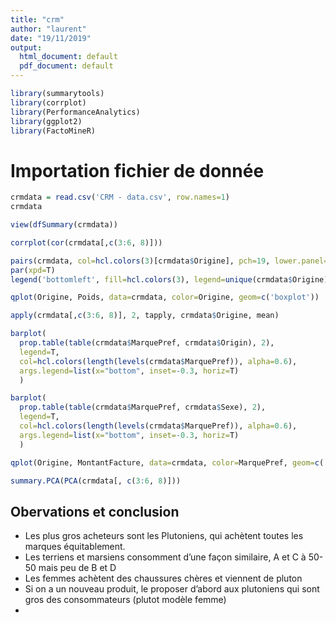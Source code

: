 ```yaml
---
title: "crm"
author: "laurent"
date: "19/11/2019"
output:
  html_document: default
  pdf_document: default
---
```


```r
library(summarytools)
library(corrplot)
library(PerformanceAnalytics)
library(ggplot2)
library(FactoMineR)
```


# Importation fichier de donnée

```r
crmdata = read.csv('CRM - data.csv', row.names=1)
crmdata
```

```r
view(dfSummary(crmdata))
```

```r
corrplot(cor(crmdata[,c(3:6, 8)]))
```

```r
pairs(crmdata, col=hcl.colors(3)[crmdata$Origine], pch=19, lower.panel=NULL)
par(xpd=T)
legend('bottomleft', fill=hcl.colors(3), legend=unique(crmdata$Origine))
```

```r
qplot(Origine, Poids, data=crmdata, color=Origine, geom=c('boxplot'))
```

```r
apply(crmdata[,c(3:6, 8)], 2, tapply, crmdata$Origine, mean)
```

```r
barplot(
  prop.table(table(crmdata$MarquePref, crmdata$Origin), 2),
  legend=T,
  col=hcl.colors(length(levels(crmdata$MarquePref)), alpha=0.6),
  args.legend=list(x="bottom", inset=-0.3, horiz=T)
  )

```


```r
barplot(
  prop.table(table(crmdata$MarquePref, crmdata$Sexe), 2),
  legend=T,
  col=hcl.colors(length(levels(crmdata$MarquePref)), alpha=0.6),
  args.legend=list(x="bottom", inset=-0.3, horiz=T)
  )
```

```r
qplot(Origine, MontantFacture, data=crmdata, color=MarquePref, geom=c('boxplot'))
```

```r
summary.PCA(PCA(crmdata[, c(3:6, 8)]))
```



## Obervations et conclusion

- Les plus gros acheteurs sont les Plutoniens, qui achètent toutes les marques équitablement.
- Les terriens et marsiens consomment d'une façon similaire, A et C à 50-50 mais peu de B et D
- Les femmes achètent des chaussures chères et viennent de pluton
- Si on a un nouveau produit, le proposer d'abord aux plutoniens qui sont gros des consommateurs (plutot modèle femme)
- 


